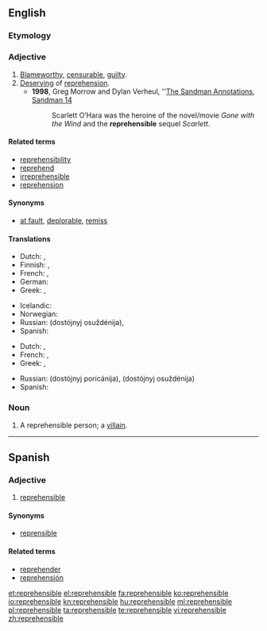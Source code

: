 ==English==

===Etymology===
{{suffix|reprehend|ible}}

===Adjective===
{{en-adj}}

# [[blameworthy|Blameworthy]], [[censurable]], [[guilty]].
# [[deserve|Deserving]] of [[reprehension]].
#* '''1998''', Greg Morrow and  Dylan Verheul, ''[http://www.dyve.net/sandman/annotations/sm14.html The Sandman Annotations, Sandman 14]
#*: Scarlett O’Hara was the heroine of the novel/movie ''Gone with the Wind'' and the '''reprehensible''' sequel ''Scarlett''.
{{rfex|what’s the difference?}}

====Related terms====
* [[reprehensibility]]
* [[reprehend]]
* [[irreprehensible]]
* [[reprehension]]

====Synonyms====
* [[at fault]], [[deplorable]], [[remiss]]

====Translations====
{{trans-top|blameworthy}}
* Dutch: {{t+|nl|afkeurenswaardig}}, {{t+|nl|schuldig}}
* Finnish: {{t-|fi|moitittava}}, {{t-|fi|tuomittava}}
* French: {{t|fr| blâmable|m|f}}, {{t|fr|coupable|m|f}}
* German: {{t+|de|verwerflich}}
* Greek: {{t+|el|αξιόμεμπτος|m|tr=axiómemptos|sc=Grek}}, {{t+|el|κατακριτέος|m|tr=katakritéos|sc=Grek}}
{{trans-mid}}
* Icelandic: {{t-|is|ámælisverður}}
* Norwegian: {{t-|no|klanderverdig}}
* Russian: {{l|ru|достойный}} {{l|ru|осуждение|осуждения}} (dostójnyj osuždénija), {{t+|ru|предосудительный|tr=predosudítelʹnyj|sc=Cyrl}}
* Spanish: {{t-|es|reprehensible}}
{{trans-bottom}}

{{trans-top|deserving of reprehension}}
* Dutch: {{t-|nl|verwerpelijk}}, {{t+|nl|afkeurenswaardig}}
* French: {{t|fr|répréhensible|m|f}}, {{t|fr|condamnable|m|f}}
* Greek: {{t+|el|αξιόμεμπτος|m|tr=axiómemptos|sc=Grek}}, {{t+|el|κατακριτέος|m|tr=katakritéos|sc=Grek}}
{{trans-mid}}
* Russian: {{l|ru|достойный}} {{l|ru|порицание|порицания}} (dostójnyj poricánija), {{l|ru|достойный}} {{l|ru|осуждение|осуждения}} (dostójnyj osuždénija)
* Spanish: {{t-|es|reprehensible}}
{{trans-bottom}}

===Noun===
{{en-noun}}

# A reprehensible person; a [[villain]].

----

==Spanish==

===Adjective===
{{es-adj}}

# [[#English|reprehensible]]

====Synonyms====
* [[reprensible]]

====Related terms====
* [[reprehender]]
* [[reprehensión]]

[[et:reprehensible]]
[[el:reprehensible]]
[[fa:reprehensible]]
[[ko:reprehensible]]
[[io:reprehensible]]
[[kn:reprehensible]]
[[hu:reprehensible]]
[[ml:reprehensible]]
[[pl:reprehensible]]
[[ta:reprehensible]]
[[te:reprehensible]]
[[vi:reprehensible]]
[[zh:reprehensible]]